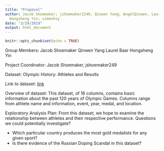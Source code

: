 ```yaml
---
title: "Proposal"
author: Jacob Shoemaker; jshoemaker2249, Qinwen Yang; AngelQinwen, Laurel Baar; ljbaar109,
  Hongsheng Yin; simonhsy
date: "3/29/2019"
output: html_document
---
```


```r
knitr::opts_chunk$set(echo = TRUE)
```

Group Members:
Jacob Shoemaker
Qinwen Yang
Laurel Baar
Hongsheng Yin

Project Coordinator: Jacob Shoemaker, jshoemaker249

Dataset: Olympic History: Athletes and Results

Link to dataset: [link](https://www.kaggle.com/heesoo37/120-years-of-olympic-history-athletes-and-results)

Overview of dataset: This dataset, of 16 columns, contains basic information about the past 120 years of Olympic Games. Columns range from athlete name and information, event, year, medal, and location.


Exploratory Analysis Plan: From this dataset, we hope to examine the relationship between athletes and their respective performance. Questions we could potentially investigate?

- Which particular country produces the most gold medalists for any given sport?
- Is there evidence of the Russian Doping Scandal in this dataset?





